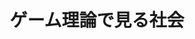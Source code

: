 ﻿---
title: "ゲーム理論で見る社会"
category: "工学院"
vol: "43"
interviewee: "武藤 滋夫 "
url: ""
tags: []
pdf: "43-2.pdf"
career: ""
preface: "我々の社会には国同士の交渉、企業間の競争などを始め、相手との駆け引きを考えなければならないことは多い。こうした社会現象をゲーム理論を用いて研究を行っている。"
---

